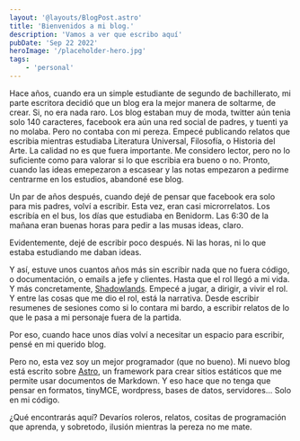 ```yaml
---
layout: '@layouts/BlogPost.astro'
title: 'Bienvenidos a mi blog.'
description: 'Vamos a ver que escribo aquí'
pubDate: 'Sep 22 2022'
heroImage: '/placeholder-hero.jpg'
tags: 
    - 'personal'
---
```


Hace años, cuando era un simple estudiante de segundo de bachillerato, mi parte escritora decidió que un blog era la mejor manera de soltarme, de crear. 
Si, no era nada raro. Los blog estaban muy de moda, twitter aún tenia solo 140 caracteres, facebook era aún una red social de padres, y tuenti ya no molaba. Pero no contaba con mi pereza. Empecé publicando relatos que escribia mientras estudiaba Literatura Universal, Filosofía, o Historia del Arte. La calidad no es que fuera importante. Me considero lector, pero no lo suficiente como para valorar si lo que escribia era bueno o no. Pronto, cuando las ideas emepezaron a escasear y las notas empezaron a pedirme centrarme en los estudios, abandoné ese blog.

Un par de años después, cuando dejé de pensar que facebook era solo para mis padres, volví a escribir. Esta vez, eran casi microrrelatos. Los escribía en el bus, los días que estudiaba en Benidorm. Las 6:30 de la mañana eran buenas horas para pedir a las musas ideas, claro.

Evidentemente, dejé de escribir poco después. Ni las horas, ni lo que estaba estudiando me daban ideas.

Y así, estuve unos cuantos años más sin escribir nada que no fuera código, o documentación, o emails a jefe y clientes. Hasta que el rol llegó a mi vida. Y más concretamente, <a href="https://shadowlands.es/" target="_blank">Shadowlands</a>. Empecé a jugar, a dirigir, a vivir el rol. Y entre las cosas que me dio el rol, está la narrativa. Desde escribir resumenes de sesiones como si lo contara mi bardo, a escribir relatos de lo que le pasa a mi personaje fuera de la partida.

Por eso, cuando hace unos días volví a necesitar un espacio para escribir, pensé en mi querido blog. 

Pero no, esta vez soy un mejor programador (que no bueno). Mi nuevo blog está escrito sobre <a href="https://astro.build/" target="_blank">Astro</a>, un framework para crear sitios estáticos que me permite usar documentos de Markdown. Y eso hace que no tenga que pensar en formatos, tinyMCE, wordpress, bases de datos, servidores... Solo en mi código.

¿Qué encontrarás aquí? Devaríos roleros, relatos, cositas de programación que aprenda, y sobretodo, ilusión mientras la pereza no me mate.
